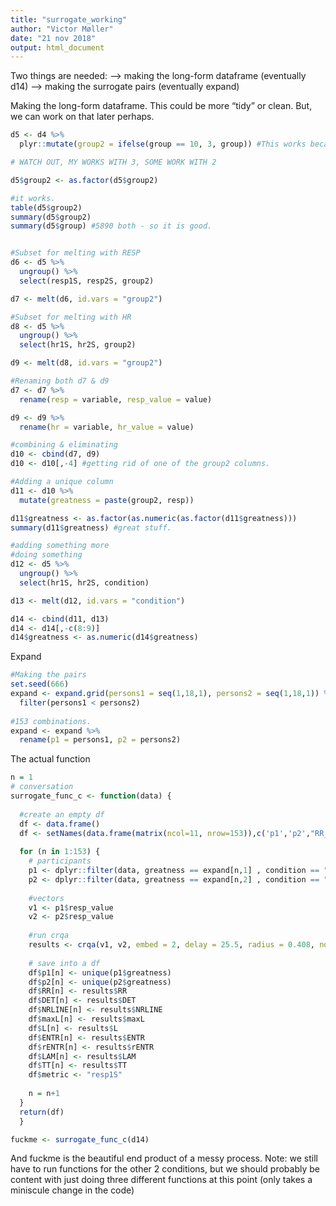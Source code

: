 ```yaml
---
title: "surrogate_working"
author: "Victor Møller"
date: "21 nov 2018"
output: html_document
---
```


Two things are needed: 
--> making the long-form dataframe (eventually d14)
--> making the surrogate pairs (eventually expand)

Making the long-form dataframe.
This could be more "tidy" or clean. 
But, we can work on that later perhaps. 

```r
d5 <- d4 %>%
  plyr::mutate(group2 = ifelse(group == 10, 3, group)) #This works because 2 comes after (just like 10 does. So, it works by accident - which is good enough for now.)

# WATCH OUT, MY WORKS WITH 3, SOME WORK WITH 2

d5$group2 <- as.factor(d5$group2)

#it works. 
table(d5$group2)
summary(d5$group2)
summary(d5$group) #5890 both - so it is good. 


#Subset for melting with RESP
d6 <- d5 %>%
  ungroup() %>%
  select(resp1S, resp2S, group2)

d7 <- melt(d6, id.vars = "group2")

#Subset for melting with HR
d8 <- d5 %>%
  ungroup() %>%
  select(hr1S, hr2S, group2)

d9 <- melt(d8, id.vars = "group2")

#Renaming both d7 & d9 
d7 <- d7 %>%
  rename(resp = variable, resp_value = value)

d9 <- d9 %>%
  rename(hr = variable, hr_value = value)

#combining & eliminating 
d10 <- cbind(d7, d9)
d10 <- d10[,-4] #getting rid of one of the group2 columns. 

#Adding a unique column 
d11 <- d10 %>%
  mutate(greatness = paste(group2, resp))

d11$greatness <- as.factor(as.numeric(as.factor(d11$greatness)))
summary(d11$greatness) #great stuff. 

#adding something more 
#doing something 
d12 <- d5 %>%
  ungroup() %>%
  select(hr1S, hr2S, condition)

d13 <- melt(d12, id.vars = "condition")

d14 <- cbind(d11, d13)
d14 <- d14[,-c(8:9)]
d14$greatness <- as.numeric(d14$greatness)
```

Expand 

```r
#Making the pairs 
set.seed(666)
expand <- expand.grid(persons1 = seq(1,18,1), persons2 = seq(1,18,1)) %>%
  filter(persons1 < persons2)
  
#153 combinations. 
expand <- expand %>%
  rename(p1 = persons1, p2 = persons2) 

```

The actual function

```r
n = 1
# conversation
surrogate_func_c <- function(data) {
  
  #create an empty df
  df <- data.frame()
  df <- setNames(data.frame(matrix(ncol=11, nrow=153)),c('p1','p2',"RR_resp","DET_resp","NRLINE_resp","maxL_resp","L_resp","ENTR_resp", "rENTR_resp", "LAM_resp", "TT_resp"))
  
  for (n in 1:153) {
    # participants
    p1 <- dplyr::filter(data, greatness == expand[n,1] , condition == "Conversation") 
    p2 <- dplyr::filter(data, greatness == expand[n,2] , condition == "Conversation")
    
    #vectors 
    v1 <- p1$resp_value
    v2 <- p2$resp_value
      
    #run crqa
    results <- crqa(v1, v2, embed = 2, delay = 25.5, radius = 0.408, normalize = 0,  rescale = 0,  mindiagline = 2,  minvertline = 2,  tw = 0,  whiteline = FALSE,  recpt = FALSE)
    
    # save into a df
    df$p1[n] <- unique(p1$greatness)
    df$p2[n] <- unique(p2$greatness)
    df$RR[n] <- results$RR
    df$DET[n] <- results$DET
    df$NRLINE[n] <- results$NRLINE
    df$maxL[n] <- results$maxL
    df$L[n] <- results$L
    df$ENTR[n] <- results$ENTR
    df$rENTR[n] <- results$rENTR
    df$LAM[n] <- results$LAM
    df$TT[n] <- results$TT
    df$metric <- "resp1S"
    
    n = n+1
  }
  return(df)    
  }

fuckme <- surrogate_func_c(d14)
```

And fuckme is the beautiful end product of a messy process. 
Note: we still have to run functions for the other 2 conditions, but we should probably 
be content with just doing three different functions at this point (only takes a miniscule change in the code)

